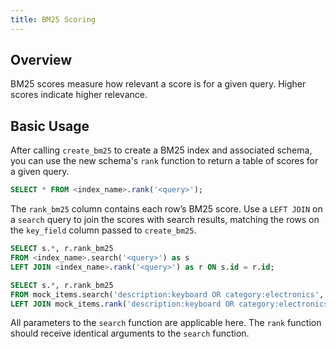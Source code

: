```yaml
---
title: BM25 Scoring
---
```


## Overview

BM25 scores measure how relevant a score is for a given query. Higher scores indicate higher relevance.

## Basic Usage

After calling `create_bm25` to create a BM25 index and associated schema, you can use the new schema's `rank` function
to return a table of scores for a given query.

```sql
SELECT * FROM <index_name>.rank('<query>');
```

The `rank_bm25` column contains each row’s BM25 score. Use a `LEFT JOIN` on a `search` query to join the scores with search results,
matching the rows on the `key_field` column passed to `create_bm25`.

```sql
SELECT s.*, r.rank_bm25
FROM <index_name>.search('<query>') as s
LEFT JOIN <index_name>.rank('<query>') as r ON s.id = r.id;
```

<Accordion title="Example Usage">

```sql
SELECT s.*, r.rank_bm25
FROM mock_items.search('description:keyboard OR category:electronics', fuzzy_fields => 'description, category') as s
LEFT JOIN mock_items.rank('description:keyboard OR category:electronics', fuzzy_fields => 'description, category') as r ON s.id = r.id;
```

</Accordion>

All parameters to the `search` function are applicable here. The `rank` function should receive identical
arguments to the `search` function.
